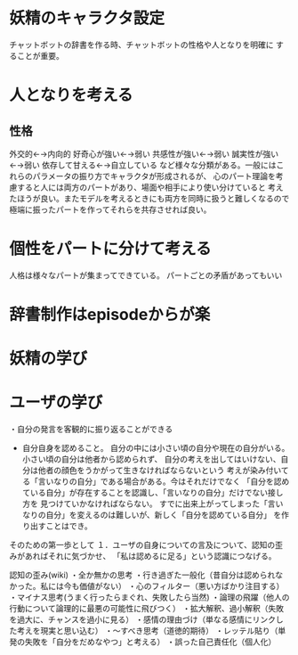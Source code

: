 妖精のキャラクタ設定
=================

チャットボットの辞書を作る時、チャットボットの性格や人となりを明確に
することが重要。

# 人となりを考える
## 性格
外交的←→内向的
好奇心が強い←→弱い
共感性が強い←→弱い
誠実性が強い←→弱い
依存して甘える←→自立している
など様々な分類がある。一般にはこれらのパラメータの振り方でキャラクタが形成されるが、
心のパート理論を考慮すると人には両方のパートがあり、場面や相手により使い分けていると
考えたほうが良い。またモデルを考えるときにも両方を同時に扱うと難しくなるので
極端に振ったパートを作ってそれらを共存させれば良い。

# 個性をパートに分けて考える
人格は様々なパートが集まってできている。
パートごとの矛盾があってもいい

# 辞書制作はepisodeからが楽


# 妖精の学び
# ユーザの学び
・自分の発言を客観的に振り返ることができる

* 自分自身を認めること。
自分の中には小さい頃の自分や現在の自分がいる。小さい頃の自分は他者から認められず、
自分の考えを出してはいけない、自分は他者の顔色をうかがって生きなければならないという
考えが染み付いてる「言いなりの自分」である場合がある。今はそれだけでなく
「自分を認めている自分」が存在することを認識し、「言いなりの自分」だけでない接し方を
見つけていかなければならない。
すでに出来上がってしまった「言いなりの自分」を変えるのは難しいが、新しく「自分を認めている自分」
を作り出すことはでき。

そのための第一歩として
１．ユーザの自身についての言及について、認知の歪みがあればそれに気づかせ、
「私は認めるに足る」という認識につなげる。

認知の歪み(wiki)
・全か無かの思考
・行き過ぎた一般化（昔自分は認められなかった。私には今も価値がない）
・心のフィルター（悪い方ばかり注目する）
・マイナス思考(うまく行ったらまぐれ、失敗したら当然)
・論理の飛躍（他人の行動について論理的に最悪の可能性に飛びつく）
・拡大解釈、過小解釈（失敗を過大に、チャンスを過小に見る）
・感情の理由づけ（単なる感情にリンクした考えを現実と思い込む）
・～すべき思考（道徳的期待）
・レッテル貼り（単発の失敗を「自分をだめなやつ」と考える）
・誤った自己責任化（個人化）


